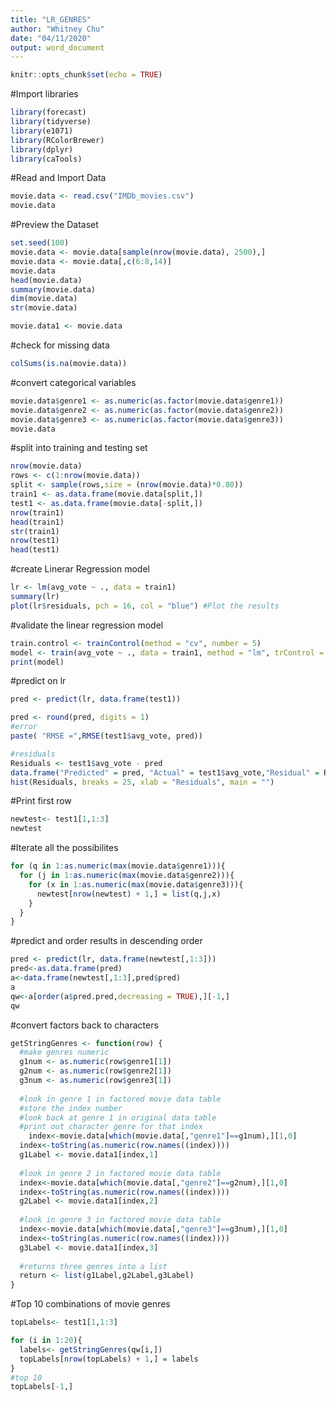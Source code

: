 ---
title: "LR_GENRES"
author: "Whitney Chu"
date: "04/11/2020"
output: word_document
---

```{r setup, include=FALSE}
knitr::opts_chunk$set(echo = TRUE)
```

#Import libraries
```{r}
library(forecast)
library(tidyverse)    
library(e1071)  
library(RColorBrewer)
library(dplyr)
library(caTools)
```

#Read and Import Data
```{r}
movie.data <- read.csv("IMDb_movies.csv")
movie.data
```

#Preview the Dataset
```{r}
set.seed(100)
movie.data <- movie.data[sample(nrow(movie.data), 2500),]
movie.data <- movie.data[,c(6:8,14)]
movie.data
head(movie.data)
summary(movie.data)
dim(movie.data)
str(movie.data)

movie.data1 <- movie.data
```

#check for missing data
```{r}
colSums(is.na(movie.data))
```

#convert categorical variables
```{r}
movie.data$genre1 <- as.numeric(as.factor(movie.data$genre1))
movie.data$genre2 <- as.numeric(as.factor(movie.data$genre2))
movie.data$genre3 <- as.numeric(as.factor(movie.data$genre3))
movie.data
```

#split into training and testing set 
```{r}
nrow(movie.data)
rows <- c(1:nrow(movie.data))
split <- sample(rows,size = (nrow(movie.data)*0.80))
train1 <- as.data.frame(movie.data[split,])
test1 <- as.data.frame(movie.data[-split,])
nrow(train1)
head(train1)
str(train1)
nrow(test1)
head(test1)
```

#create Linerar Regression model 
```{r}
lr <- lm(avg_vote ~ ., data = train1)
summary(lr)
plot(lr$residuals, pch = 16, col = "blue") #Plot the results
```

#validate the linear regression model
```{r}
train.control <- trainControl(method = "cv", number = 5)
model <- train(avg_vote ~ ., data = train1, method = "lm", trControl = train.control)
print(model)
```

#predict on lr 
```{r}
pred <- predict(lr, data.frame(test1))

pred <- round(pred, digits = 1)
#error
paste( "RMSE =",RMSE(test1$avg_vote, pred))

#residuals
Residuals <- test1$avg_vote - pred
data.frame("Predicted" = pred, "Actual" = test1$avg_vote,"Residual" = Residuals )
hist(Residuals, breaks = 25, xlab = "Residuals", main = "")
```

#Print first row
```{r}
newtest<- test1[1,1:3]
newtest
```

#Iterate all the possibilites
```{r}
for (q in 1:as.numeric(max(movie.data$genre1))){
  for (j in 1:as.numeric(max(movie.data$genre2))){
    for (x in 1:as.numeric(max(movie.data$genre3))){
      newtest[nrow(newtest) + 1,] = list(q,j,x)
    }
  }
}
```

#predict and order results in descending order
```{r}
pred <- predict(lr, data.frame(newtest[,1:3]))
pred<-as.data.frame(pred)
a<-data.frame(newtest[,1:3],pred$pred)
a
qw<-a[order(a$pred.pred,decreasing = TRUE),][-1,]
qw
```

#convert factors back to characters
```{r}
getStringGenres <- function(row) {
  #make genres numeric
  g1num <- as.numeric(row$genre1[1])
  g2num <- as.numeric(row$genre2[1])
  g3num <- as.numeric(row$genre3[1])
  
  #look in genre 1 in factored movie data table
  #store the index number
  #look back at genre 1 in original data table
  #print out character genre for that index
    index<-movie.data[which(movie.data[,"genre1"]==g1num),][1,0]
  index<-toString(as.numeric(row.names((index))))
  g1Label <- movie.data1[index,1]
  
  #look in genre 2 in factored movie data table
  index<-movie.data[which(movie.data[,"genre2"]==g2num),][1,0]
  index<-toString(as.numeric(row.names((index))))
  g2Label <- movie.data1[index,2]
  
  #look in genre 3 in factored movie data table
  index<-movie.data[which(movie.data[,"genre3"]==g3num),][1,0]
  index<-toString(as.numeric(row.names((index))))
  g3Label <- movie.data1[index,3]
  
  #returns three genres into a list
  return <- list(g1Label,g2Label,g3Label)
}
```

#Top 10 combinations of movie genres
```{r}
topLabels<- test1[1,1:3]

for (i in 1:20){
  labels<- getStringGenres(qw[i,])
  topLabels[nrow(topLabels) + 1,] = labels
}
#top 10 
topLabels[-1,]
```